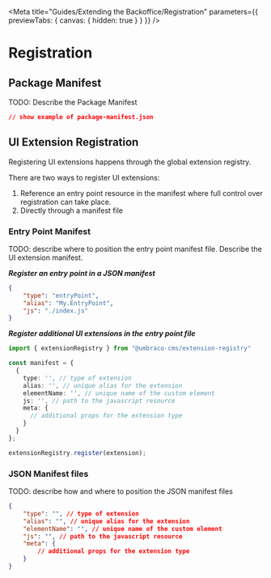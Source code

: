 
<Meta title="Guides/Extending the Backoffice/Registration" parameters={{ previewTabs: { canvas: { hidden: true } } }} />

# Registration

## Package Manifest

TODO: Describe the Package Manifest

```json
// show example of package-manifest.json
```

## UI Extension Registration

Registering UI extensions happens through the global extension registry.

There are two ways to register UI extensions:

1. Reference an entry point resource in the manifest where full control over registration can take place.
2. Directly through a manifest file

### Entry Point Manifest

TODO: describe where to position the entry point manifest file. Describe the UI extension manifest.

**_Register an entry point in a JSON manifest_**

```json
{
	"type": "entryPoint",
	"alias": "My.EntryPoint",
	"js": "./index.js"
}
```

**_Register additional UI extensions in the entry point file_**

```ts
import { extensionRegistry } from "@umbraco-cms/extension-registry"

const manifest = {
  {
    type: '', // type of extension
    alias: '', // unique alias for the extension
    elementName: '', // unique name of the custom element
    js: '', // path to the javascript resource
    meta: {
      // additional props for the extension type
    }
  }
};

extensionRegistry.register(extension);
```

### JSON Manifest files

TODO: describe how and where to position the JSON manifest files

```json
{
	"type": "", // type of extension
	"alias": "", // unique alias for the extension
	"elementName": "", // unique name of the custom element
	"js": "", // path to the javascript resource
	"meta": {
		// additional props for the extension type
	}
}
```

